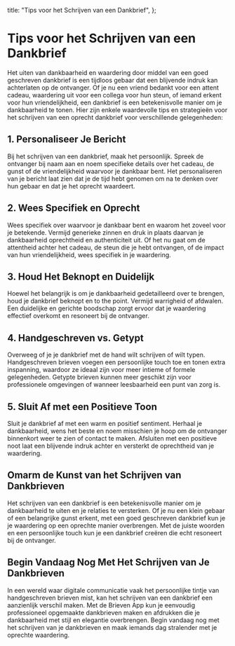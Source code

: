 
  title: "Tips voor het Schrijven van een Dankbrief",
};

# Tips voor het Schrijven van een Dankbrief

<MdxImage src="/blog/tips-for-writing-a-thank-you-letter.jpg" alt="Tips voor het Schrijven van een Dankbrief" width={800} height={700} />

Het uiten van dankbaarheid en waardering door middel van een goed geschreven dankbrief is een tijdloos gebaar dat een blijvende indruk kan achterlaten op de ontvanger. Of je nu een vriend bedankt voor een attent cadeau, waardering uit voor een collega voor hun steun, of iemand erkent voor hun vriendelijkheid, een dankbrief is een betekenisvolle manier om je dankbaarheid te tonen. Hier zijn enkele waardevolle tips en strategieën voor het schrijven van een oprecht dankbrief voor verschillende gelegenheden:

## 1. Personaliseer Je Bericht

Bij het schrijven van een dankbrief, maak het persoonlijk. Spreek de ontvanger bij naam aan en noem specifieke details over het cadeau, de gunst of de vriendelijkheid waarvoor je dankbaar bent. Het personaliseren van je bericht laat zien dat je de tijd hebt genomen om na te denken over hun gebaar en dat je het oprecht waardeert.

## 2. Wees Specifiek en Oprecht

Wees specifiek over waarvoor je dankbaar bent en waarom het zoveel voor je betekende. Vermijd generieke zinnen en druk in plaats daarvan je dankbaarheid oprechtheid en authenticiteit uit. Of het nu gaat om de attentheid achter het cadeau, de steun die je hebt ontvangen, of de impact van hun vriendelijkheid, wees specifiek in je waardering.

## 3. Houd Het Beknopt en Duidelijk

Hoewel het belangrijk is om je dankbaarheid gedetailleerd over te brengen, houd je dankbrief beknopt en to the point. Vermijd warrigheid of afdwalen. Een duidelijke en gerichte boodschap zorgt ervoor dat je waardering effectief overkomt en resoneert bij de ontvanger.

## 4. Handgeschreven vs. Getypt

Overweeg of je je dankbrief met de hand wilt schrijven of wilt typen. Handgeschreven brieven voegen een persoonlijke touch toe en tonen extra inspanning, waardoor ze ideaal zijn voor meer intieme of formele gelegenheden. Getypte brieven kunnen meer geschikt zijn voor professionele omgevingen of wanneer leesbaarheid een punt van zorg is.

## 5. Sluit Af met een Positieve Toon

Sluit je dankbrief af met een warm en positief sentiment. Herhaal je dankbaarheid, wens het beste en noem misschien je hoop om de ontvanger binnenkort weer te zien of contact te maken. Afsluiten met een positieve noot laat een blijvende indruk achter en versterkt de oprechtheid van je waardering.

## Omarm de Kunst van het Schrijven van Dankbrieven

Het schrijven van een dankbrief is een betekenisvolle manier om je dankbaarheid te uiten en je relaties te versterken. Of je nu een klein gebaar of een belangrijke gunst erkent, met een goed geschreven dankbrief kun je je waardering op een oprechte manier overbrengen. Met de juiste woorden en een persoonlijke touch kun je een dankbrief creëren die echt resoneert bij de ontvanger.

## Begin Vandaag Nog Met Het Schrijven van Je Dankbrieven

In een wereld waar digitale communicatie vaak het persoonlijke tintje van handgeschreven brieven mist, kan het schrijven van een dankbrief een aanzienlijk verschil maken. Met de Brieven App kun je eenvoudig professioneel opgemaakte dankbrieven maken en afdrukken die je dankbaarheid met stijl en elegantie overbrengen. Begin vandaag nog met het schrijven van je dankbrieven en maak iemands dag stralender met je oprechte waardering.
